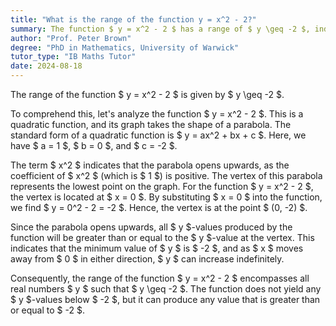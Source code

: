 ```yaml
---
title: "What is the range of the function y = x^2 - 2?"
summary: The function $ y = x^2 - 2 $ has a range of $ y \geq -2 $, indicating that the minimum value is -2, achieved when $ x = 0 $.
author: "Prof. Peter Brown"
degree: "PhD in Mathematics, University of Warwick"
tutor_type: "IB Maths Tutor"
date: 2024-08-18
---
```


The range of the function $ y = x^2 - 2 $ is given by $ y \geq -2 $.

To comprehend this, let's analyze the function $ y = x^2 - 2 $. This is a quadratic function, and its graph takes the shape of a parabola. The standard form of a quadratic function is $ y = ax^2 + bx + c $. Here, we have $ a = 1 $, $ b = 0 $, and $ c = -2 $.

The term $ x^2 $ indicates that the parabola opens upwards, as the coefficient of $ x^2 $ (which is $ 1 $) is positive. The vertex of this parabola represents the lowest point on the graph. For the function $ y = x^2 - 2 $, the vertex is located at $ x = 0 $. By substituting $ x = 0 $ into the function, we find $ y = 0^2 - 2 = -2 $. Hence, the vertex is at the point $ (0, -2) $.

Since the parabola opens upwards, all $ y $-values produced by the function will be greater than or equal to the $ y $-value at the vertex. This indicates that the minimum value of $ y $ is $ -2 $, and as $ x $ moves away from $ 0 $ in either direction, $ y $ can increase indefinitely.

Consequently, the range of the function $ y = x^2 - 2 $ encompasses all real numbers $ y $ such that $ y \geq -2 $. The function does not yield any $ y $-values below $ -2 $, but it can produce any value that is greater than or equal to $ -2 $.
    